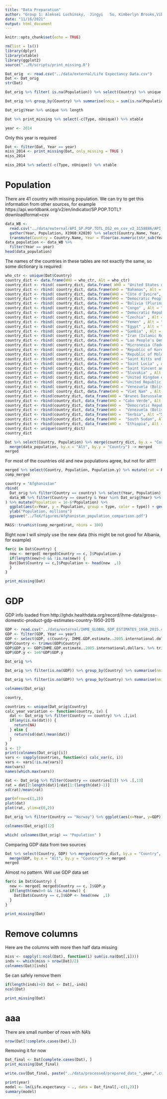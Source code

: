 ```yaml
---
title: "Data Preparation"
author: "Group 1: Aleksei Luchinsky,  Jingyi   Su, Kimberlyn Brooks,Vibhuti Chandna"
date: "11/16/2021"
output: html_document
---
```


```r
knitr::opts_chunk$set(echo = TRUE)
```

```r
rm(list = ls())
library(dplyr)
library(xtable)
library(ggplot2)
source("../R/scripts/print_missing.R")
```


```r
Dat_orig  <- read.csv("../data/external/Life Expectancy Data.csv")
Dat <- Dat_orig
str(Dat)
```

```r
Dat_orig %>% filter( is.na(Population)) %>% select(Country) %>% unique
```
```r
Dat_orig %>% group_by(Country) %>% summarise(nmis = sum(is.na(Population))) %>% filter(0 < nmis )
```
```r
Dat_orig$Year %>% unique %>% length
```



```r
Dat %>% print_missing %>% select(-c(Type, nUnique)) %>% xtable
```


```r
year <- 2014
```



Only this year is required

```r
Dat <- filter(Dat, Year == year)
miss_2014 <- print_missing(Dat, only_missing = TRUE )
miss_2014
```



```r
miss_2014 %>% select(-c(Type, nUnique)) %>% xtable
```


# Population

There are 41 country with missing population. We can try to get this information from other sources, for example https://api.worldbank.org/v2/en/indicator/SP.POP.TOTL?downloadformat=csv


```r
data_WB <- 
  read.csv("../data/external/API_SP.POP.TOTL_DS2_en_csv_v2_3158886/API_SP.POP.TOTL_DS2_en_csv_v2_3158886.csv", skip = 3) %>% 
  gather(Year, Population, X1960:X2020) %>% select(Country.Name, Year, Population) %>% 
  transmute(Country = Country.Name, Year = floor(as.numeric(str_sub(Year, 2, 5))), Population.y = Population) 
data_population <- data_WB %>%
  filter(Year == year)
head(data_population)
```

The names of the countries in these tables are not exactly the same, so some dictionary is required:

```r
who_ctr <- unique(Dat$Country)
country_dict <- data.frame(WHO = who_ctr, Alt = who_ctr)
country_dict <- rbind( country_dict, data.frame( WHO = "United States of America", Alt = "United States"))
country_dict <- rbind( country_dict, data.frame(WHO = "Bahamas", Alt = "Bahamas, The" ))
country_dict <- rbind( country_dict, data.frame(WHO = "Côte d'Ivoire", Alt = "Cote d'Ivoire"))
country_dict <- rbind( country_dict, data.frame(WHO = "Democratic People's Republic of Korea" , Alt = "Korea, Dem. People's Rep."))
country_dict <- rbind( country_dict, data.frame(WHO = "Bolivia (Plurinational State of)" , Alt = "Bolivia"))
country_dict <- rbind( country_dict, data.frame(WHO = "Congo" , Alt = "Congo, Dem. Rep."))
country_dict <- rbind( country_dict, data.frame(WHO = "Democratic Republic of the Congo" , Alt = "Congo, Dem. Rep."))
country_dict <- rbind( country_dict, data.frame(WHO = "Czechia" , Alt = "Czech Republic"))
country_dict <- rbind( country_dict, data.frame(WHO = "Yemen" , Alt = "Yemen, Rep."))
country_dict <- rbind( country_dict, data.frame(WHO = "Egypt" , Alt = "Egypt, Arab Rep."))
country_dict <- rbind( country_dict, data.frame(WHO = "Gambia" , Alt = "Gambia, The"))
country_dict <- rbind( country_dict, data.frame(WHO = "Iran (Islamic Republic of)" , Alt = "Iran, Islamic Rep."))
country_dict <- rbind( country_dict, data.frame(WHO = "Lao People's Democratic Republic" , Alt = "Lao PDR"))
country_dict <- rbind( country_dict, data.frame(WHO = "Micronesia (Federated States of)" , Alt = "Micronesia, Fed. Sts."))
country_dict <- rbind( country_dict, data.frame(WHO = "Republic of Korea" , Alt = "Korea, Rep."))
country_dict <- rbind( country_dict, data.frame(WHO = "Republic of Moldova" , Alt = "Moldova"))
country_dict <- rbind( country_dict, data.frame(WHO = "Saint Kitts and Nevis" , Alt = "St. Kitts and Nevis"))
country_dict <- rbind( country_dict, data.frame(WHO = "Saint Lucia" , Alt = "St. Lucia"))
country_dict <- rbind( country_dict, data.frame(WHO = "Saint Vincent and the Grenadines" , Alt = "St. Vincent and the Grenadines"))
country_dict <- rbind( country_dict, data.frame(WHO = "Slovakia" , Alt = "Slovak Republic"))
country_dict <- rbind( country_dict, data.frame(WHO = "United Kingdom of Great Britain and Northern Ireland" , Alt = "United Kingdom"))
country_dict <- rbind( country_dict, data.frame(WHO = "United Republic of Tanzania" , Alt = "Tanzania"))
country_dict <- rbind( country_dict, data.frame(WHO = "Venezuela (Bolivarian Republic of)" , Alt = "Venezuela, RB"))
country_dict <- rbind( country_dict, data.frame(WHO = "Viet Nam" , Alt = "Vietnam"))
country_dict <- rbind(country_dict, data_frame(WHO = "Brunei Darussalam", Alt = "Brunei"))
country_dict <- rbind(country_dict, data_frame(WHO = "Cabo Verde", Alt ="Cape Verde"))
country_dict <- rbind(country_dict, data_frame(WHO =  "Democratic Republic of the Congo", Alt ="Congo, Rep."))
country_dict <- rbind(country_dict, data_frame(WHO =  "Venezuela (Bolivarian Republic of)", Alt ="Venezuela"))
country_dict <- rbind(country_dict, data_frame(WHO =  "Serbia", Alt ="Serbia, FR(Serbia/Montenegro)"))
country_dict <- rbind(country_dict, data_frame(WHO =  "South Sudan", Alt ="Fm Sudan"))
country_dict <- rbind(country_dict, data_frame(WHO =  "Ethiopia", Alt ="Ethiopia(excludes Eritrea)"))
country_dict <- unique(country_dict)
country_dict
```

```r
Dat %>% select(Country, Population) %>% merge(country_dict, by.x = "Country", by.y = "WHO" ) %>% 
  merge(data_population, by.x = "Alt", by.y = "Country") -> merged
merged
```

For most of the countries old and new populations agree, but not for all!!!!

```r
merged %>% select(Country, Population, Population.y) %>% mutate(rat = Population/Population.y) -> comp_merged
comp_merged
```

```r
country = "Afghanistan"
rbind(
  Dat_orig %>% filter(Country == country) %>% select(Year, Population) %>% add_column(type = "WHO"), 
  data_WB %>% filter(Country == country & Year %in% Dat_orig$Year) %>% rename(Population = Population.y) %>%  select(Year, Population) %>% add_column(type = "WB")
) %>% mutate(Population = 1e-6*Population) %>% 
  ggplot(aes(x=Year, y = Population, group = type, color = type)) + geom_line() + geom_point()
  ylab("Population, millions")
  ggsave("../TeX/figures/Afghanistan_population_comparison.pdf")
```


```r
MASS::truehist(comp_merged$rat, nbins = 100)
```


Right now I will simply use the new data (this might be not good for Albania, for example)

```r
for(c in Dat$Country) {
  new <- merged[ merged$Country == c, ]$Population.y
  if(length(new)>0 && !is.na(new)) {
  Dat[Dat$Country == c,]$Population <- head(new  ,1)
  }
}
```

```r
print_missing(Dat)
```

# GDP

GDP info loaded from http://ghdx.healthdata.org/record/ihme-data/gross-domestic-product-gdp-estimates-country-1950-2015

```r
GDP <- read.csv("../data/external/IHME_GLOBAL_GDP_ESTIMATES_1950_2015.csv")
GDP <- filter(GDP, Year == year)
GDP <- select(GDP, c(Country, IHME.GDP.estimate..2005.international.dollars. ))
GDP$Country <- trimws(GDP$Country)
GDP$GDP.y <- GDP$IHME.GDP.estimate..2005.international.dollars. %>% trimws %>% str_replace(",","") %>% as.numeric
GDP$GDP.y <- 1e6*GDP$GDP.y
```

```r
Dat_orig %>% 
```


```r
Dat_orig %>% filter(is.na(GDP)) %>% group_by(Country) %>% summarise(nmis = n()) %>% arrange(nmis) 
```

```r
Dat_orig %>% filter(is.na(GDP)) %>% group_by(Country) %>% summarise(nmis = n()) %>% filter(nmis >8) %>% nrow
```

```r
colnames(Dat_orig)
```

```r
country_
```


```r
countries <- unique(Dat_orig$Country)
calc_year_variation <- function(country, iv) {
  dat <- Dat_orig %>% filter(Country == country) %>% .[,iv] 
  if(any(is.na(dat))) {
    return(NA)
  } else {
    return(sd(dat)/mean(dat))
  }
}
i <- 17
print(colnames(Dat_orig)[i])
vars <- sapply(countries, function(c) calc_var(c, i))
vars <- vars[!is.na(vars)]
max(vars)
names(which.max(vars))
```

```r
dat <- Dat_orig %>% filter(Country == countries[1]) %>% .[,13]
rat = dat[2:length(dat)]/dat[1:(length(dat)-1)]
sd(rat)/mean(rat)
```

```r
par(mfrow=c(1,2))
plot(dat)
plot(rat, ylim=c(0,2))
```


```r
Dat_orig %>% filter(Country == "Norway") %>% ggplot(aes(x=Year, y=GDP)) + geom_line()
```


```r
colnames(Dat_orig)[12]
```


```r
which( colnames(Dat_orig) == "Population" )
```


Comparing GDP data from two sources

```r
Dat %>% select(Country, GDP) %>% merge(country_dict, by.x = "Country", by.y = "WHO" ) %>% 
  merge(GDP, by.x = "Alt", by.y = "Country") -> merged
merged
```

Almost no pattern. Will use GDP data set

```r
for(c in Dat$Country) {
  new <- merged[ merged$Country == c, ]$GDP.y
  if(length(new)>0 && !is.na(new)) {
    Dat[Dat$Country == c,]$GDP <- head(new  ,1)
  }
}
```



```r
print_missing(Dat)
```


# Remove columns

Here are the columns with more then half data missing

```r
miss <- sapply(1:ncol(Dat), function(i) sum(is.na(Dat[,i])))
inds <- which(miss > nrow(Dat)/2)
colnames(Dat)[inds]
```


Se can safely remove them

```r
if(length(inds)>0) Dat <- Dat[,-inds]
ncol(Dat)
```

```r
print_missing(Dat)
```



# aaa

There are small number of rows with NA's

```r
nrow(Dat[!complete.cases(Dat),])
```

Removing it for now

```r
Dat_final <- Dat[complete.cases(Dat), ]
print_missing(Dat_final)
```



```r
write.csv(Dat_final, paste("../data/processed/prepared_data_",year,".csv", sep=""))
```


```r
print(year)
model <- lm(Life.expectancy ~ ., data = Dat_final[,-c(1,2)])
summary(model)
```


